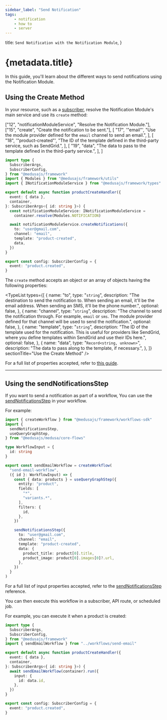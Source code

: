 ```yaml
---
sidebar_label: "Send Notification"
tags:
    - notification
    - how to
    - server
---
```



  title: `Send Notification with the Notification Module`,
}

# {metadata.title}

In this guide, you'll learn about the different ways to send notifications using the Notification Module.

## Using the Create Method

In your resource, such as a [subscriber](!docs!/learn/fundamentals/events-and-subscribers), resolve the Notification Module's main service and use its `create` method:

  ["12", "notificationModuleService", "Resolve the Notification Module."],
  ["15", "create", "Create the notification to be sent."],
  [
    "17",
    '"email"',
    "Use the module provider defined for the `email` channel to send an email.",
  ],
  [
    "18",
    '"product-created"',
    "The ID of the template defined in the third-party service, such as SendGrid.",
  ],
  [
    "19",
    "data",
    "The data to pass to the template defined in the third-party service.",
  ],
]

```ts title="src/subscribers/product-created.ts" highlights={highlights} collapsibleLines="1-7" expandButtonLabel="Show Imports"
import type {
  SubscriberArgs,
  SubscriberConfig,
} from "@medusajs/framework"
import { Modules } from "@medusajs/framework/utils"
import { INotificationModuleService } from "@medusajs/framework/types"

export default async function productCreateHandler({
  event: { data },
  container,
}: SubscriberArgs<{ id: string }>) {
  const notificationModuleService: INotificationModuleService =
    container.resolve(Modules.NOTIFICATION)

  await notificationModuleService.createNotifications({
    to: "user@gmail.com",
    channel: "email",
    template: "product-created",
    data,
  })
}

export const config: SubscriberConfig = {
  event: "product.created",
}
```

The `create` method accepts an object or an array of objects having the following properties:

<TypeList
  types={[
    {
      name: "to",
      type: "`string`",
      description:
        "The destination to send the notification to. When sending an email, it'll be the email address. When sending an SMS, it'll be the phone number.",
      optional: false,
    },
    {
      name: "channel",
      type: "`string`",
      description:
        "The channel to send the notification through. For example, `email` or `sms`. The module provider defined for that channel will be used to send the notification.",
      optional: false,
    },
    {
      name: "template",
      type: "`string`",
      description:
        "The ID of the template used for the notification. This is useful for providers like SendGrid, where you define templates within SendGrid and use their IDs here.",
      optional: false,
    },
    {
      name: "data",
      type: "`Record<string, unknown>`",
      description: "The data to pass along to the template, if necessary.",
    },
  ]}
  sectionTitle="Use the Create Method"
/>

For a full list of properties accepted, refer to [this guide](/references/notification-provider-module#create).

---

## Using the sendNotificationsStep

If you want to send a notification as part of a workflow, You can use the [sendNotificationsStep](/references/medusa-workflows/steps/sendNotificationsStep) in your workflow.

For example:

```ts title="src/workflows/send-email.ts"
import { createWorkflow } from "@medusajs/framework/workflows-sdk"
import { 
  sendNotificationsStep, 
  useQueryGraphStep,
} from "@medusajs/medusa/core-flows"

type WorkflowInput = {
  id: string
}

export const sendEmailWorkflow = createWorkflow(
  "send-email-workflow",
  ({ id }: WorkflowInput) => {
    const { data: products } = useQueryGraphStep({
      entity: "product",
      fields: [
        "*",
        "variants.*",
      ],
      filters: {
        id,
      },
    })

    sendNotificationsStep({
      to: "user@gmail.com",
      channel: "email",
      template: "product-created",
      data: {
        product_title: product[0].title,
        product_image: product[0].images[0]?.url,
      },
    })
  }
)
```

For a full list of input properties accepted, refer to the [sendNotificationsStep](/references/medusa-workflows/steps/sendNotificationsStep) reference.

You can then execute this workflow in a subscriber, API route, or scheduled job.

For example, you can execute it when a product is created:

```ts title="src/subscribers/product-created.ts"
import type {
  SubscriberArgs,
  SubscriberConfig,
} from "@medusajs/framework"
import { sendEmailWorkflow } from "../workflows/send-email"

export default async function productCreateHandler({
  event: { data },
  container,
}: SubscriberArgs<{ id: string }>) {
  await sendEmailWorkflow(container).run({
    input: {
      id: data.id,
    },
  })
}

export const config: SubscriberConfig = {
  event: "product.created",
}
```
